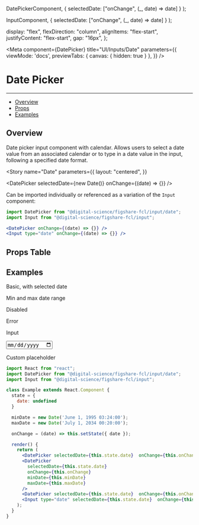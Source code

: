 

  DatePickerComponent,
  { selectedDate: ["onChange", (_, date) => date] }
);

  InputComponent,
  { selectedDate: ["onChange", (_, date) => date] }
);

  display: "flex",
  flexDirection: "column",
  alignItems: "flex-start",
  justifyContent: "flex-start",
  gap: "16px",
};

<Meta 
  component={DatePicker} 
  title="UI/Inputs/Date" 
  parameters={{
    viewMode: 'docs',
    previewTabs: { 
      canvas: { hidden: true } 
     },
  }}
/>

# Date Picker
---

- [Overview](#overview)
- [Props](#props-table)
- [Examples](#examples)

## Overview

Date picker input component with calendar.
Allows users to select a date value from an associated calendar or to type in a date value in the input, following a specified date format.

<Story
  name="Date"
  parameters={{
    layout: "centered",
  }}
>
  <DatePicker selectedDate={new Date()} onChange={(date) => {}} />
</Story>

Can be imported individually or referenced as a variation of the `Input` component:
```jsx
import DatePicker from "@digital-science/figshare-fcl/input/date";
import Input from "@digital-science/figshare-fcl/input";

<DatePicker onChange={(date) => {}} />
<Input type="date" onChange={(date) => {}} />
```

## Props Table
<ArgsTable of={DatePickerComponent} />

## Examples
<Canvas>
  <div style={canvasStyle}>
    <p>Basic, with selected date</p>
    <DatePicker selectedDate={new Date()} />
    <p>Min and max date range</p>
    <DatePicker minDate={new Date('May 1, 2000 03:24:00')} maxDate={new Date('December 1, 2030 00:20:00')} />
    <p>Disabled</p>
    <DatePicker selectedDate={new Date()} disabled />
    <p>Error</p>
    <DatePicker selectedDate={new Date()}  error />
    <p>Input</p>
    <Input type="date" />
    <p>Custom placeholder</p>
    <DatePicker placeholder="Select Date" />
  </div>
</Canvas>

```jsx
import React from "react";
import DatePicker from "@digital-science/figshare-fcl/input/date";
import Input from "@digital-science/figshare-fcl/input";

class Example extends React.Component {
  state = {
    date: undefined
  }

  minDate = new Date('June 1, 1995 03:24:00');
  maxDate = new Date('July 1, 2034 00:20:00');

  onChange = (date) => this.setState({ date });

  render() {
    return (
      <DatePicker selectedDate={this.state.date}  onChange={this.onChange} />
      <DatePicker 
        selectedDate={this.state.date}  
        onChange={this.onChange} 
        minDate={this.minDate} 
        maxDate={this.maxDate} 
      />
      <DatePicker selectedDate={this.state.date}  onChange={this.onChange} placeholder="New placeholder" />
      <Input type="date" selectedDate={this.state.date}  onChange={this.onChange} />
    );
  }
}
```